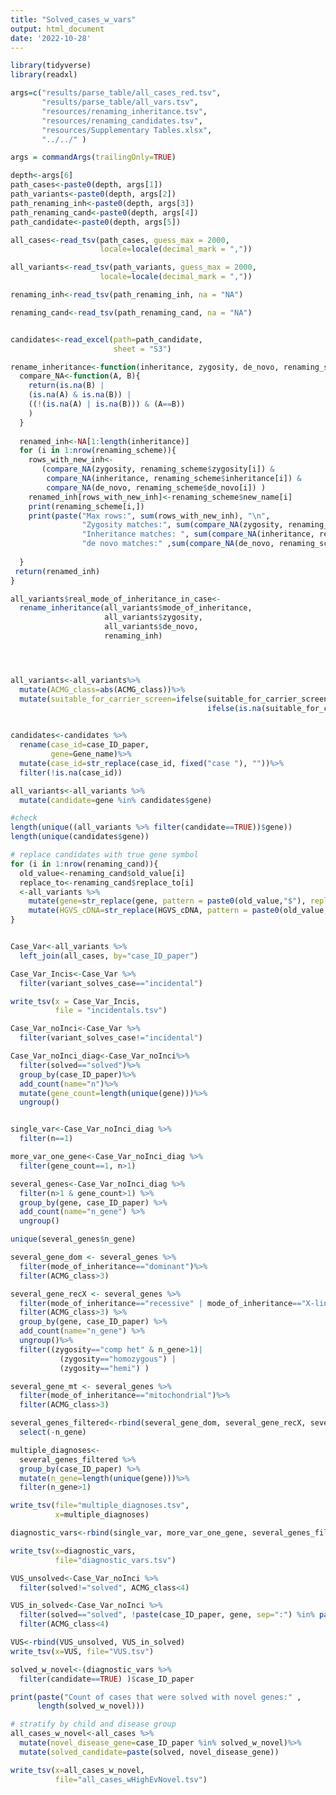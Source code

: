 ```yaml
---
title: "Solved_cases_w_vars"
output: html_document
date: '2022-10-28'
---
```


```r
library(tidyverse)
library(readxl)

args=c("results/parse_table/all_cases_red.tsv", 
       "results/parse_table/all_vars.tsv", 
       "resources/renaming_inheritance.tsv", 
       "resources/renaming_candidates.tsv", 
       "resources/Supplementary Tables.xlsx",
       "../../" )

args = commandArgs(trailingOnly=TRUE)

depth<-args[6]
path_cases<-paste0(depth, args[1])
path_variants<-paste0(depth, args[2])
path_renaming_inh<-paste0(depth, args[3])
path_renaming_cand<-paste0(depth, args[4])
path_candidate<-paste0(depth, args[5])

all_cases<-read_tsv(path_cases, guess_max = 2000, 
                    locale=locale(decimal_mark = ",")) 

all_variants<-read_tsv(path_variants, guess_max = 2000, 
                    locale=locale(decimal_mark = ",")) 

renaming_inh<-read_tsv(path_renaming_inh, na = "NA")

renaming_cand<-read_tsv(path_renaming_cand, na = "NA")


candidates<-read_excel(path=path_candidate, 
                       sheet = "S3") 
```

  

```r
rename_inheritance<-function(inheritance, zygosity, de_novo, renaming_scheme){
  compare_NA<-function(A, B){
    return(is.na(B) | 
    (is.na(A) & is.na(B)) |
    ((!(is.na(A) | is.na(B))) & (A==B))
    )
  }
  
  renamed_inh<-NA[1:length(inheritance)]
  for (i in 1:nrow(renaming_scheme)){
    rows_with_new_inh<-
       (compare_NA(zygosity, renaming_scheme$zygosity[i]) &
        compare_NA(inheritance, renaming_scheme$inheritance[i]) &
        compare_NA(de_novo, renaming_scheme$de_novo[i]) )
    renamed_inh[rows_with_new_inh]<-renaming_scheme$new_name[i]
    print(renaming_scheme[i,])
    print(paste("Max rows:", sum(rows_with_new_inh), "\n",
                "Zygosity matches:", sum(compare_NA(zygosity, renaming_scheme$zygosity[i])), "\n",
                "Inheritance matches: ", sum(compare_NA(inheritance, renaming_scheme$inheritance[i])), "\n",
                "de novo matches:" ,sum(compare_NA(de_novo, renaming_scheme$de_novo[i]) )) )
    
  }
 return(renamed_inh)  
}

all_variants$real_mode_of_inheritance_in_case<-
  rename_inheritance(all_variants$mode_of_inheritance, 
                     all_variants$zygosity,
                     all_variants$de_novo,
                     renaming_inh)




all_variants<-all_variants%>%
  mutate(ACMG_class=abs(ACMG_class))%>%
  mutate(suitable_for_carrier_screen=ifelse(suitable_for_carrier_screen=="yes", TRUE, 
                                            ifelse(is.na(suitable_for_carrier_screen), NA, FALSE))) 
  

candidates<-candidates %>%
  rename(case_id=case_ID_paper,
         gene=Gene_name)%>%
  mutate(case_id=str_replace(case_id, fixed("case "), ""))%>%
  filter(!is.na(case_id))

all_variants<-all_variants %>%
  mutate(candidate=gene %in% candidates$gene)

#check
length(unique((all_variants %>% filter(candidate==TRUE))$gene))
length(unique(candidates$gene))

# replace candidates with true gene symbol
for (i in 1:nrow(renaming_cand)){
  old_value<-renaming_cand$old_value[i]
  replace_to<-renaming_cand$replace_to[i]
  <-all_variants %>% 
    mutate(gene=str_replace(gene, pattern = paste0(old_value,"$"), replacement = replace_to))%>%
    mutate(HGVS_cDNA=str_replace(HGVS_cDNA, pattern = paste0(old_value,":c"), replacement = paste0(replace_to,":c")))
}


Case_Var<-all_variants %>%
  left_join(all_cases, by="case_ID_paper")

Case_Var_Incis<-Case_Var %>%
  filter(variant_solves_case=="incidental")

write_tsv(x = Case_Var_Incis,
          file = "incidentals.tsv")

Case_Var_noInci<-Case_Var %>%
  filter(variant_solves_case!="incidental")

Case_Var_noInci_diag<-Case_Var_noInci%>%
  filter(solved=="solved")%>%
  group_by(case_ID_paper)%>%
  add_count(name="n")%>%
  mutate(gene_count=length(unique(gene)))%>%
  ungroup()


single_var<-Case_Var_noInci_diag %>% 
  filter(n==1)

more_var_one_gene<-Case_Var_noInci_diag %>% 
  filter(gene_count==1, n>1) 

several_genes<-Case_Var_noInci_diag %>% 
  filter(n>1 & gene_count>1) %>% 
  group_by(gene, case_ID_paper) %>%
  add_count(name="n_gene") %>%
  ungroup()

unique(several_genes$n_gene)

several_gene_dom <- several_genes %>%
  filter(mode_of_inheritance=="dominant")%>%
  filter(ACMG_class>3)

several_gene_recX <- several_genes %>%
  filter(mode_of_inheritance=="recessive" | mode_of_inheritance=="X-linked")%>%
  filter(ACMG_class>3) %>%
  group_by(gene, case_ID_paper) %>%
  add_count(name="n_gene") %>%
  ungroup()%>%
  filter((zygosity=="comp het" & n_gene>1)|
           (zygosity=="homozygous") |
           (zygosity=="hemi") )

several_gene_mt <- several_genes %>%
  filter(mode_of_inheritance=="mitochondrial")%>%
  filter(ACMG_class>3)

several_genes_filtered<-rbind(several_gene_dom, several_gene_recX, several_gene_mt) %>%
  select(-n_gene)

multiple_diagnoses<-
  several_genes_filtered %>% 
  group_by(case_ID_paper) %>%
  mutate(n_gene=length(unique(gene)))%>%
  filter(n_gene>1)

write_tsv(file="multiple_diagnoses.tsv",
          x=multiple_diagnoses)

diagnostic_vars<-rbind(single_var, more_var_one_gene, several_genes_filtered)

write_tsv(x=diagnostic_vars,
          file="diagnostic_vars.tsv")

VUS_unsolved<-Case_Var_noInci %>%
  filter(solved!="solved", ACMG_class<4)

VUS_in_solved<-Case_Var_noInci %>%
  filter(solved=="solved", !paste(case_ID_paper, gene, sep=":") %in% paste(diagnostic_vars$case_ID_paper, diagnostic_vars$gene,sep=":"))%>%
  filter(ACMG_class<4)

VUS<-rbind(VUS_unsolved, VUS_in_solved)
write_tsv(x=VUS, file="VUS.tsv")

```


```r
solved_w_novel<-(diagnostic_vars %>% 
  filter(candidate==TRUE) )$case_ID_paper

print(paste("Count of cases that were solved with novel genes:" ,
      length(solved_w_novel)))

# stratify by child and disease group
all_cases_w_novel<-all_cases %>%
  mutate(novel_disease_gene=case_ID_paper %in% solved_w_novel)%>%
  mutate(solved_candidate=paste(solved, novel_disease_gene))

write_tsv(x=all_cases_w_novel, 
          file="all_cases_wHighEvNovel.tsv")
```
